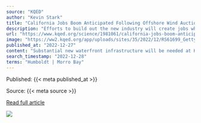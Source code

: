 ```yaml
---
source: "KQED"
author: "Kevin Stark"
title: "California Jobs Boom Anticipated Following Offshore Wind Auction"
description: "Efforts to build out the new industry will create jobs while providing federal incentives for developers to invest in coastal communities where new infrastructure will be needed."
url: "https://www.kqed.org/science/1981061/california-jobs-boom-anticipated-following-offshore-wind-auction"
image: "https://ww2.kqed.org/app/uploads/sites/35/2022/12/RS61699_GettyImages-976086950-qut-1020x679.jpg"
published_at: "2022-12-27"
content: "Substantial new waterfront infrastructure will be needed at Humboldt and Morro Bay to bring electricity from offshore wind turbines onto shore, where it will power homes, electric vehicles and indust… [+10943 chars]"
search_timestamp: "2022-12-28"
terms: "Humboldt | Morro Bay"
---
```



Published: {{< meta published_at >}}


Source: {{< meta source >}}


[Read full article]({{< meta url >}})



![](`r rmarkdown::metadata$image[1]`)
